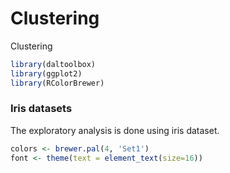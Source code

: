 # Clustering
Clustering


```r
library(daltoolbox)
library(ggplot2)
library(RColorBrewer)
```

### Iris datasets
The exploratory analysis is done using iris dataset.

```r
colors <- brewer.pal(4, 'Set1')
font <- theme(text = element_text(size=16))
```


